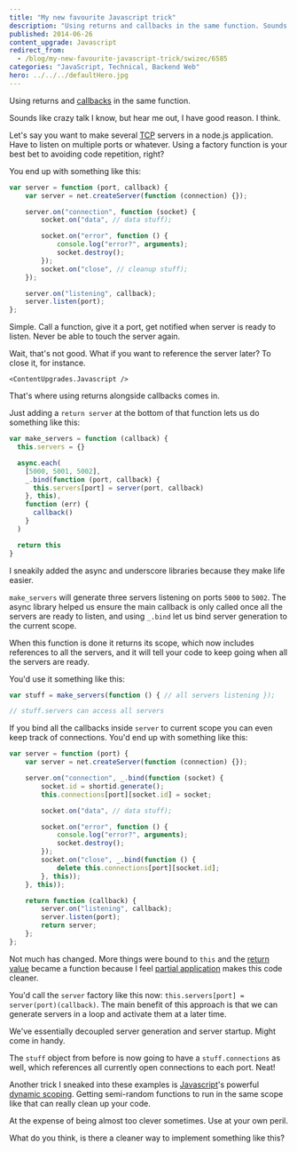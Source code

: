 ```yaml
---
title: "My new favourite Javascript trick"
description: "Using returns and callbacks in the same function. Sounds like crazy talk I know, but hear me out, I have good reason. I think."
published: 2014-06-26
content_upgrade: Javascript
redirect_from:
  - /blog/my-new-favourite-javascript-trick/swizec/6585
categories: "JavaScript, Technical, Backend Web"
hero: ../../../defaultHero.jpg
---
```



Using returns and [callbacks](http://en.wikipedia.org/wiki/Callback_%28computer_programming%29) in the same function.

Sounds like crazy talk I know, but hear me out, I have good reason. I think.

Let's say you want to make several [TCP](http://en.wikipedia.org/wiki/Transmission_Control_Protocol) servers in a node.js application. Have to listen on multiple ports or whatever. Using a factory function is your best bet to avoiding code repetition, right?

You end up with something like this:

```javascript
var server = function (port, callback) {
    var server = net.createServer(function (connection) {});

    server.on("connection", function (socket) {
        socket.on("data", // data stuff);

        socket.on("error", function () {
            console.log("error?", arguments);
            socket.destroy();
        });
        socket.on("close", // cleanup stuff);
    });

    server.on("listening", callback);
    server.listen(port);
};
```

Simple. Call a function, give it a port, get notified when server is ready to listen. Never be able to touch the server again.

Wait, that's not good. What if you want to reference the server later? To close it, for instance.

`<ContentUpgrades.Javascript />`

That's where using returns alongside callbacks comes in.

Just adding a `return server` at the bottom of that function lets us do something like this:

```javascript
var make_servers = function (callback) {
  this.servers = {}

  async.each(
    [5000, 5001, 5002],
    _.bind(function (port, callback) {
      this.servers[port] = server(port, callback)
    }, this),
    function (err) {
      callback()
    }
  )

  return this
}
```

I sneakily added the async and underscore libraries because they make life easier.

`make_servers` will generate three servers listening on ports `5000` to `5002`. The async library helped us ensure the main callback is only called once all the servers are ready to listen, and using `_.bind` let us bind server generation to the current scope.

When this function is done it returns its scope, which now includes references to all the servers, and it will tell your code to keep going when all the servers are ready.

You'd use it something like this:

```javascript
var stuff = make_servers(function () { // all servers listening });

// stuff.servers can access all servers
```

If you bind all the callbacks inside `server` to current scope you can even keep track of connections. You'd end up with something like this:

```javascript
var server = function (port) {
    var server = net.createServer(function (connection) {});

    server.on("connection", _.bind(function (socket) {
        socket.id = shortid.generate();
        this.connections[port][socket.id] = socket;

        socket.on("data", // data stuff);

        socket.on("error", function () {
            console.log("error?", arguments);
            socket.destroy();
        });
        socket.on("close", _.bind(function () {
            delete this.connections[port][socket.id];
        }, this));
    }, this));

    return function (callback) {
        server.on("listening", callback);
        server.listen(port);
        return server;
    };
};
```

Not much has changed. More things were bound to `this` and the [return value](http://en.wikipedia.org/wiki/Return_statement) became a function because I feel [partial application](http://en.wikipedia.org/wiki/Partial_application) makes this code cleaner.

You'd call the `server` factory like this now: `this.servers[port] = server(port)(callback)`. The main benefit of this approach is that we can generate servers in a loop and activate them at a later time.

We've essentially decoupled server generation and server startup. Might come in handy.

The `stuff` object from before is now going to have a `stuff.connections` as well, which references all currently open connections to each port. Neat!

Another trick I sneaked into these examples is [Javascript](http://en.wikipedia.org/wiki/JavaScript)'s powerful [dynamic scoping](http://en.wikipedia.org/wiki/Scope_%28computer_science%29). Getting semi-random functions to run in the same scope like that can really clean up your code.

At the expense of being almost too clever sometimes. Use at your own peril.

What do you think, is there a cleaner way to implement something like this?